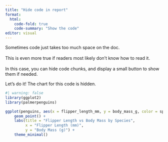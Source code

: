 ```yaml
---
title: "Hide code in report"
format:
  html:
    code-fold: true
    code-summary: "Show the code"
editor: visual
---
```


Sometimes code just takes too much space on the doc.\
\
This is even more true if readers most likely don't know how to read it.\
\
In this case, you can hide code chunks, and display a small button to show them if needed.

Let's do it! The chart for this code is hidden.

```r
#| warning: false
library(ggplot2)
library(palmerpenguins)

ggplot(penguins, aes(x = flipper_length_mm, y = body_mass_g, color = species)) +
    geom_point() +
    labs(title = "Flipper Length vs Body Mass by Species",
         x = "Flipper Length (mm)",
         y = "Body Mass (g)") +
    theme_minimal()
```
